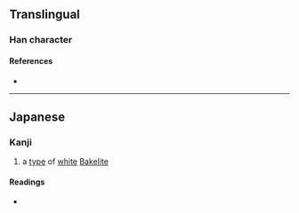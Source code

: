 {{character info}}
==Translingual==

===Han character===
{{Han char|rn=75|rad=木|as=15|sn=19|four=|canj=DIXE|ids=⿰木慶}}

====References====
* {{Han ref|kx=0561.111|hdz=21315.051|uh=6AE6|ud=27366}}

----

==Japanese==

===Kanji===
{{ja-kanji|rs=木15}}

# a [[type]] of [[white]] [[Bakelite]]

====Readings====
* {{ja-readings|kun=[[ぬらで]] (nurade)}}